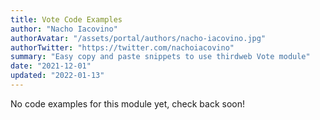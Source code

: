 ```yaml
---
title: Vote Code Examples
author: "Nacho Iacovino"
authorAvatar: "/assets/portal/authors/nacho-iacovino.jpg"
authorTwitter: "https://twitter.com/nachoiacovino"
summary: "Easy copy and paste snippets to use thirdweb Vote module"
date: "2021-12-01"
updated: "2022-01-13"
---
```


No code examples for this module yet, check back soon!

<MdxNavigation>
  <MdxNavigationItem
    href="/learn/code-examples/pack"
    title="Pack"
  />
  <MdxNavigationItem
    href="/learn/code-examples/splits"
    title="Splits"
    next
  />
</MdxNavigation>

